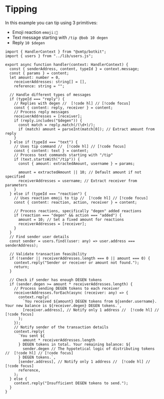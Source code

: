 # Tipping

In this example you can tip using 3 primitives:

- Emoji reaction `emoji:🎩`
- Text message starting with `/tip @bob 10 degen`
- Reply `10 $degen`

```tsx [handler/tipping.ts]
import { HandlerContext } from "@xmtp/botkit";
import { users } from "../lib/users.js";

export async function handler(context: HandlerContext) {
  const { senderAddress, content, typeId } = context.message;
  const { params } = content;
  let amount: number = 0,
    receiverAddresses: string[] = [],
    reference: string = "";

  // Handle different types of messages
  if (typeId === "reply") {
    // Replies with degen //  [!code hl] // [!code focus]
    const { content: reply, receiver } = content;
    // Process reply messages
    receiverAddresses = [receiver];
    if (reply.includes("$degen")) {
      const match = reply.match(/(\d+)/);
      if (match) amount = parseInt(match[0]); // Extract amount from reply
    }
  } else if (typeId === "text") {
    // Uses tip command //  [!code hl] // [!code focus]
    const { content: text } = content;
    // Process text commands starting with "/tip"
    if (text.startsWith("/tip")) {
      const { amount: extractedAmount, username } = params;

      amount = extractedAmount || 10; // Default amount if not specified
      receiverAddresses = username; // Extract receiver from parameters
    }
  } else if (typeId === "reaction") {
    // Uses reaction emoji to tip //  [!code hl] // [!code focus]
    const { content: reaction, action, receiver } = content;

    // Process reactions, specifically "degen" added reactions
    if (reaction === "degen" && action === "added") {
      amount = 10; // Set a fixed amount for reactions
      receiverAddresses = [receiver];
    }
  }
  // Find sender user details
  const sender = users.find((user: any) => user.address === senderAddress);

  // Validate transaction feasibility
  if (!sender || receiverAddresses.length === 0 || amount === 0) {
    context.reply("Sender or receiver or amount not found.");
    return;
  }

  // Check if sender has enough DEGEN tokens
  if (sender.degen >= amount * receiverAddresses.length) {
    // Process sending DEGEN tokens to each receiver
    receiverAddresses.forEach(async (receiver: any) => {
      context.reply(
        `You received ${amount} DEGEN tokens from ${sender.username}. Your new balance is ${receiver.degen} DEGEN tokens.`,
        [receiver.address], // Notify only 1 address //  [!code hl] // [!code focus]
      );
    });
    // Notify sender of the transaction details
    context.reply(
      `You sent ${
        amount * receiverAddresses.length
      } DEGEN tokens in total. Your remaining balance: ${
        sender.degen // The hypotetical logic of distributing tokens //  [!code hl] // [!code focus]
      } DEGEN tokens.`,
      [sender.address], // Notify only 1 address //  [!code hl] // [!code focus]
      reference,
    );
  } else {
    context.reply("Insufficient DEGEN tokens to send.");
  }
}
```
